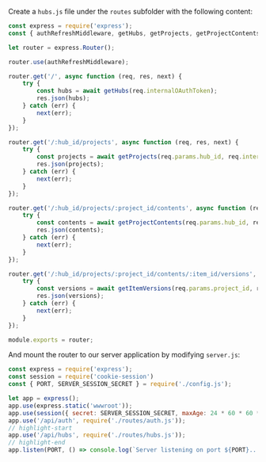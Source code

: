 Create a `hubs.js` file under the `routes` subfolder with the following content:

```js title="routes/hubs.js"
const express = require('express');
const { authRefreshMiddleware, getHubs, getProjects, getProjectContents, getItemVersions } = require('../services/forge.js');

let router = express.Router();

router.use(authRefreshMiddleware);

router.get('/', async function (req, res, next) {
    try {
        const hubs = await getHubs(req.internalOAuthToken);
        res.json(hubs);
    } catch (err) {
        next(err);
    }
});

router.get('/:hub_id/projects', async function (req, res, next) {
    try {
        const projects = await getProjects(req.params.hub_id, req.internalOAuthToken);
        res.json(projects);
    } catch (err) {
        next(err);
    }
});

router.get('/:hub_id/projects/:project_id/contents', async function (req, res, next) {
    try {
        const contents = await getProjectContents(req.params.hub_id, req.params.project_id, req.query.folder_id, req.internalOAuthToken);
        res.json(contents);
    } catch (err) {
        next(err);
    }
});

router.get('/:hub_id/projects/:project_id/contents/:item_id/versions', async function (req, res, next) {
    try {
        const versions = await getItemVersions(req.params.project_id, req.params.item_id, req.internalOAuthToken);
        res.json(versions);
    } catch (err) {
        next(err);
    }
});

module.exports = router;
```

And mount the router to our server application by modifying `server.js`:

```js title="server.js"
const express = require('express');
const session = require('cookie-session')
const { PORT, SERVER_SESSION_SECRET } = require('./config.js');

let app = express();
app.use(express.static('wwwroot'));
app.use(session({ secret: SERVER_SESSION_SECRET, maxAge: 24 * 60 * 60 * 1000 }));
app.use('/api/auth', require('./routes/auth.js'));
// highlight-start
app.use('/api/hubs', require('./routes/hubs.js'));
// highlight-end
app.listen(PORT, () => console.log(`Server listening on port ${PORT}...`));
```

